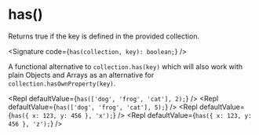 
# has()

Returns true if the key is defined in the provided collection.

<Signature code={`has(collection, key): boolean;`} />

A functional alternative to `collection.has(key)` which will also work with plain Objects and Arrays as an alternative for `collection.hasOwnProperty(key)`.

<Repl defaultValue={`has(['dog', 'frog', 'cat'], 2);`} />
<Repl defaultValue={`has(['dog', 'frog', 'cat'], 5);`} />
<Repl defaultValue={`has({ x: 123, y: 456 }, 'x');`} />
<Repl defaultValue={`has({ x: 123, y: 456 }, 'z');`} />
